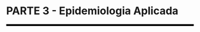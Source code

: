 
```{=latex}
\cftaddtitleline{toc}{chapter}{\rule{\textwidth}{0.4pt}}{}
```

# **PARTE 3 - Epidemiologia Aplicada** {-}

<!--script for generating HORIZONTAL LINE-->
<hr style="height:5px;border-width:0;color:black;background-color:black">

```{=latex}
\markboth{}{}
\par\noindent\rule{\textwidth}{0.05in}
```
